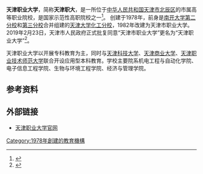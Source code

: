 {{not|天津职业技术师范大学}}
{{Infobox University
| Name = 天津职业大学
| EnglishName = Tianjin Vocational Institute
| SealImage = 
| SealInfo = 
| Established = 1978
| Type = 公立大学
| president   = 刘斌
| secretary  = 沈江
| Location = {{CHN}}[[天津市|天津市]][[北辰区|北辰区]]洛河道2号
| Campus = 
| Area = 
| Department =
| Faculty = 
| Professor =
| Associate Professor =
| Assistant Professor =
| Lecturer =
| Student = 12,672<ref>{{Cite web |url=http://www.tjtc.edu.cn/xxgk/xxjj.htm |title=天津职业大学学校简介 |accessdate=2016-09-13 |archive-date=2016-12-08 |archive-url=https://web.archive.org/web/20161208163404/http://www.tjtc.edu.cn/xxgk/xxjj.htm |dead-url=no }}</ref>
| Website = http://www.tjtc.edu.cn/
}}
'''天津职业大学'''，简称'''天津职大'''，是一所位于[[中华人民共和国|中华人民共和国]][[天津市|天津市]][[北辰区|北辰区]]的市属高等职业院校，是国家示范性高职院校之一<ref>{{Cite web |url=http://www.china.com.cn/education/2016-06/28/content_38764050.htm |title=天津职业大学：内涵特色发展 国内引领示范 |accessdate=2016-09-13 |archive-date=2018-06-13 |archive-url=https://web.archive.org/web/20180613183912/http://www.china.com.cn/education/2016-06/28/content_38764050.htm |dead-url=no }}</ref>。
创建于1978年，前身是[[南开大学|南开大学]][[南开大学第二分校|第二分校]]和[[南开大学第三分校|第三分校]]合并组建的[[天津大学|天津大学]][[天津大学化工分校|化工分校]]，1982年改建为天津市职业大学。2019年2月23日，天津市人民政府正式批复同意“天津市职业大学”更名为“天津职业大学”<ref>{{cite web |title=天津市人民政府关于同意天津市职业大学更名为天津职业大学的批复 |url=http://gk.tj.gov.cn/gkml/000125014/201902/t20190227_82339.shtml |accessdate=2019-09-07 }}{{Dead link|date=2020年7月 |bot=InternetArchiveBot |fix-attempted=yes }}</ref>。

天津职业大学以开展专科教育为主，同时与[[天津科技大学|天津科技大学]]、[[天津商业大学|天津商业大学]]、[[天津职业技术师范大学|天津职业技术师范大学]]联合开设应用型本科教育。学校主要院系机电工程与自动化学院、电子信息工程学院、生物与环境工程学院、经济与管理学院。
== 参考资料 ==
{{reflist}}
== 外部链接 ==
* [http://www.tjtc.edu.cn/ 天津职业大学官网]{{Wayback|url=http://www.tjtc.edu.cn/ |date=20090122064436 }}
{{天津高等院校}}
{{天津市大学分校}}
[[Category:1978年創建的教育機構|Category:1978年創建的教育機構]]